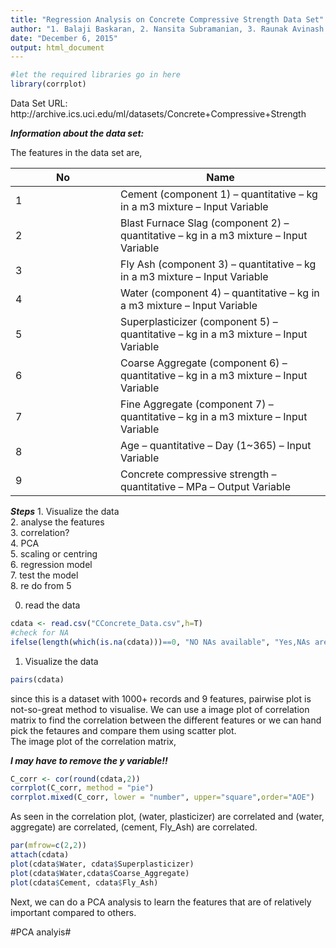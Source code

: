 ```yaml
---
title: "Regression Analysis on Concrete Compressive Strength Data Set"
author: "1. Balaji Baskaran, 2. Nansita Subramanian, 3. Raunak Avinash Deshmukh"
date: "December 6, 2015"
output: html_document
---
```


```r
#let the required libraries go in here
library(corrplot)

```


Data Set URL: http://archive.ics.uci.edu/ml/datasets/Concrete+Compressive+Strength

***Information about the data set:***


The features in the data set are,

No| Name                    
--| ----
1 |  Cement (component 1) -- quantitative -- kg in a m3 mixture -- Input Variable 
2 |  Blast Furnace Slag (component 2) -- quantitative -- kg in a m3 mixture -- Input Variable    
3 |  Fly Ash (component 3) -- quantitative -- kg in a m3 mixture -- Input Variable 
4 |  Water (component 4) -- quantitative -- kg in a m3 mixture -- Input Variable 
5 |  Superplasticizer (component 5) -- quantitative -- kg in a m3 mixture -- Input Variable 
6 |  Coarse Aggregate (component 6) -- quantitative -- kg in a m3 mixture -- Input Variable 
7 |  Fine Aggregate (component 7)	-- quantitative -- kg in a m3 mixture -- Input Variable 
8 |  Age -- quantitative -- Day (1~365) -- Input Variable 
9 |  Concrete compressive strength -- quantitative -- MPa -- Output Variable
  

***Steps***
1. Visualize the data  
2. analyse the features  
3. correlation?  
4. PCA  
5. scaling or centring  
6. regression model  
7. test the model  
8. re do from 5

0. read the data
```r

cdata <- read.csv("CConcrete_Data.csv",h=T)
#check for NA
ifelse(length(which(is.na(cdata)))==0, "NO NAs available", "Yes,NAs are available")
```
  
1. Visualize the data
```r
pairs(cdata)
```
since this is a dataset with 1000+ records and 9 features, pairwise plot is not-so-great method to visualise. We can use a image plot of correlation matrix to find the correlation between the different features or we can hand pick the fetaures and compare them using scatter plot.  
The image plot of the correlation matrix,

***I may have to remove the y variable!!***

```r
C_corr <- cor(round(cdata,2))
corrplot(C_corr, method = "pie")
corrplot.mixed(C_corr, lower = "number", upper="square",order="AOE")
```

As seen in the correlation plot, (water, plasticizer) are correlated and (water, aggregate) are correlated, (cement, Fly_Ash) are correlated.

```r
par(mfrow=c(2,2))
attach(cdata)
plot(cdata$Water, cdata$Superplasticizer)
plot(cdata$Water,cdata$Coarse_Aggregate)
plot(cdata$Cement, cdata$Fly_Ash)
```

Next, we can do a PCA analysis to learn the features that are of relatively important compared to others.

#PCA analyis#





